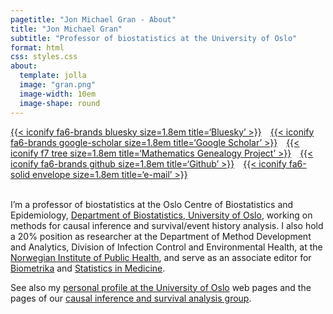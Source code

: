 ```yaml
---
pagetitle: "Jon Michael Gran - About"
title: "Jon Michael Gran"
subtitle: "Professor of biostatistics at the University of Oslo"
format: html
css: styles.css
about:
  template: jolla
  image: "gran.png"
  image-width: 10em
  image-shape: round
---
```


[{{< iconify fa6-brands bluesky size=1.8em title='Bluesky' >}}](https://jmgran.bsky.social){target="_blank"style="float:center; padding-right:10px"}
[{{< iconify fa6-brands google-scholar size=1.8em title='Google Scholar' >}}](https://scholar.google.no/citations?user=GRG21B8AAAAJ){target="_blank"style="float:center; padding-right:10px"}
[{{< iconify f7 tree size=1.8em title='Mathematics Genealogy Project' >}}](https://www.mathgenealogy.org/id.php?id=287297){target="_blank"style="float:center; padding-right:10px"}
[{{< iconify fa6-brands github size=1.8em title='Github' >}}](https://github.com/jmgran){target="_blank" style="float:center; padding-right:10px"}
[{{< iconify fa6-solid envelope size=1.8em title='e-mail' >}}](mailto:<j.m.gran@medisin.uio.no>)<br><br>

I'm a professor of biostatistics at the Oslo Centre of Biostatistics and Epidemiology, [Department of Biostatistics, University of Oslo](https://www.med.uio.no/imb/english/research/centres/ocbe/){target="_blank"}, working on methods for causal inference and survival/event history analysis. I also hold a 20% position as researcher at the Department of Method Development and Analytics, Division of Infection Control and Environmental Health, at the [Norwegian Institute of Public Health](https://www.fhi.no/en/ab/departments-and-centres/method-development-and-analytics/){target="_blank"}, and serve as an associate editor for [Biometrika](https://academic.oup.com/biomet){target="_blank"} and [Statistics in Medicine](https://onlinelibrary.wiley.com/page/journal/10970258/homepage/editorialboard.html){target="_blank"}.

See also my [personal profile at the University of Oslo](https://www.med.uio.no/imb/english/people/aca/jonmic/index.html){target="_blank"} web pages and the pages of our [causal inference and survival analysis group](https://www.med.uio.no/imb/english/research/groups/causal-inference-methods/index.html){target="_blank"}.
